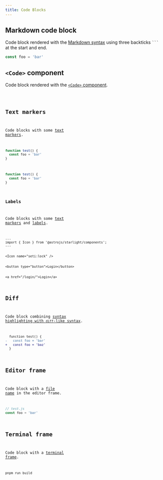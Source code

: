 ```yaml
---
title: Code Blocks
---
```


## Markdown code block

Code block rendered with the [Markdown syntax](https://starlight.astro.build/guides/authoring-content/#code-blocks) using three backticks <code>```</code> at the start and end.

```js
const foo = 'bar'
```

## `<Code>` component

Code block rendered with the [`<Code>` component](https://starlight.astro.build/components/code/).


<Code code="const foo = 'bar'" lang="js" />

## Text markers

Code blocks with some [text markers](https://expressive-code.com/key-features/text-markers/).

```js {2}
function test() {
  const foo = 'bar'
}
```

```js "function" ins="foo" del="bar"
function test() {
  const foo = 'bar'
}
```

### Labels

Code blocks with some [text markers](https://expressive-code.com/key-features/text-markers/) and [labels](https://expressive-code.com/key-features/text-markers/#adding-labels-to-line-markers).

```astro title="example.astro" {"1. Keep the existing icon.":5-6} del={"2. Remove the button.":8-9} ins={"3. Add a link.":11-12}
---
import { Icon } from '@astrojs/starlight/components';
---


<Icon name="seti:lock" />


<button type="button">Login</button>


<a href="/login/">Login</a>
```

## Diff

Code block combining [syntax highlighting with `diff`-like syntax](https://expressive-code.com/key-features/text-markers/#combining-syntax-highlighting-with-diff-like-syntax).

```diff lang="js"
  function test() {
-   const foo = 'bar'
+   const foo = 'baz'
  }
```

## Editor frame

Code block with a [file name](https://expressive-code.com/key-features/frames/#code-editor-frames) in the editor frame.

```js
// test.js
const foo = 'bar'
```

## Terminal frame

Code block with a [terminal frame](https://expressive-code.com/key-features/frames/#terminal-frames).

```bash title="Build something…"
pnpm run build
```
